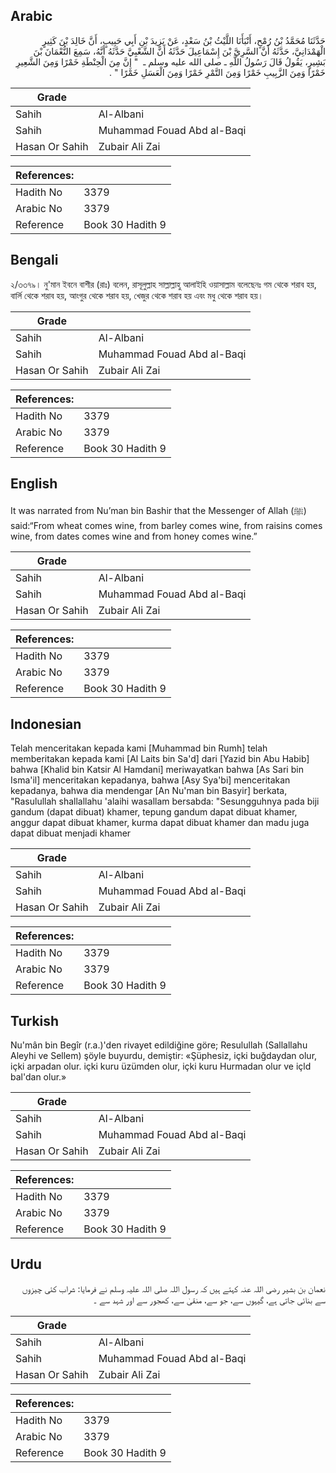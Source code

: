 ## Arabic


<div dir="rtl" lang="ar" style={{fontSize:'larger',backgroundColor:'#f8f9fa',padding:20}}>
حَدَّثَنَا مُحَمَّدُ بْنُ رُمْحٍ، أَنْبَأَنَا اللَّيْثُ بْنُ سَعْدٍ، عَنْ يَزِيدَ بْنِ أَبِي حَبِيبٍ، أَنَّ خَالِدَ بْنَ كَثِيرٍ الْهَمْدَانِيَّ، حَدَّثَهُ أَنَّ السَّرِيَّ بْنَ إِسْمَاعِيلَ حَدَّثَهُ أَنَّ الشَّعْبِيَّ حَدَّثَهُ أَنَّهُ، سَمِعَ النُّعْمَانَ بْنَ بَشِيرٍ، يَقُولُ قَالَ رَسُولُ اللَّهِ ـ صلى الله عليه وسلم ـ ‏ "‏ إِنَّ مِنَ الْحِنْطَةِ خَمْرًا وَمِنَ الشَّعِيرِ خَمْرًا وَمِنَ الزَّبِيبِ خَمْرًا وَمِنَ التَّمْرِ خَمْرًا وَمِنَ الْعَسَلِ خَمْرًا ‏"‏ ‏.‏
</div>
<div style={{backgroundColor:'#f8f9fa',padding:20, marginBottom: 10}}><table> <thead> <tr> <th>Grade</th> <th></th> </tr> </thead> <tbody> <tr><td>Sahih</td><td>Al-Albani</td></tr><tr><td>Sahih</td><td>Muhammad Fouad Abd al-Baqi</td></tr><tr><td>Hasan Or Sahih</td><td>Zubair Ali Zai</td></tr></tbody></table><table> <thead> <tr> <th>References:</th> <th></th> </tr> </thead> <tbody><tr><td>Hadith No</td><td>3379</td></tr><tr><td>Arabic No</td><td>3379</td></tr><tr><td>Reference</td><td>Book 30 Hadith 9</td></tr></tbody></table></div>

## Bengali


<div dir="ltr" lang="bn" style={{fontSize:'larger',backgroundColor:'#f8f9fa',padding:20}}>
২/৩৩৭৯। নু'মান ইবনে বাশীর (রাঃ) বলেন, রাসূলুল্লাহ সাল্লাল্লাহু আলাইহি ওয়াসাল্লাম বলেছেনঃ গম থেকে শরাব হয়, বার্লি থেকে শরাব হয়, আংগুর থেকে শরাব হয়, খেজুর থেকে শরাব হয় এবং মধু থেকে শরাব হয়।
</div>
<div style={{backgroundColor:'#f8f9fa',padding:20, marginBottom: 10}}><table> <thead> <tr> <th>Grade</th> <th></th> </tr> </thead> <tbody> <tr><td>Sahih</td><td>Al-Albani</td></tr><tr><td>Sahih</td><td>Muhammad Fouad Abd al-Baqi</td></tr><tr><td>Hasan Or Sahih</td><td>Zubair Ali Zai</td></tr></tbody></table><table> <thead> <tr> <th>References:</th> <th></th> </tr> </thead> <tbody><tr><td>Hadith No</td><td>3379</td></tr><tr><td>Arabic No</td><td>3379</td></tr><tr><td>Reference</td><td>Book 30 Hadith 9</td></tr></tbody></table></div>

## English


<div dir="ltr" lang="en" style={{fontSize:'larger',backgroundColor:'#f8f9fa',padding:20}}>
It was narrated from Nu’man bin Bashir that the Messenger of Allah (ﷺ) said:“From wheat comes wine, from barley comes wine, from raisins comes wine, from dates comes wine and from honey comes wine.”
</div>
<div style={{backgroundColor:'#f8f9fa',padding:20, marginBottom: 10}}><table> <thead> <tr> <th>Grade</th> <th></th> </tr> </thead> <tbody> <tr><td>Sahih</td><td>Al-Albani</td></tr><tr><td>Sahih</td><td>Muhammad Fouad Abd al-Baqi</td></tr><tr><td>Hasan Or Sahih</td><td>Zubair Ali Zai</td></tr></tbody></table><table> <thead> <tr> <th>References:</th> <th></th> </tr> </thead> <tbody><tr><td>Hadith No</td><td>3379</td></tr><tr><td>Arabic No</td><td>3379</td></tr><tr><td>Reference</td><td>Book 30 Hadith 9</td></tr></tbody></table></div>

## Indonesian


<div dir="ltr" lang="id" style={{fontSize:'larger',backgroundColor:'#f8f9fa',padding:20}}>
Telah menceritakan kepada kami [Muhammad bin Rumh] telah memberitakan kepada kami [Al Laits bin Sa'd] dari [Yazid bin Abu Habib] bahwa [Khalid bin Katsir Al Hamdani] meriwayatkan bahwa [As Sari bin Isma'il] menceritakan kepadanya, bahwa [Asy Sya'bi] menceritakan kepadanya, bahwa dia mendengar [An Nu'man bin Basyir] berkata, "Rasulullah shallallahu 'alaihi wasallam bersabda: "Sesungguhnya pada biji gandum (dapat dibuat) khamer, tepung gandum dapat dibuat khamer, anggur dapat dibuat khamer, kurma dapat dibuat khamer dan madu juga dapat dibuat menjadi khamer
</div>
<div style={{backgroundColor:'#f8f9fa',padding:20, marginBottom: 10}}><table> <thead> <tr> <th>Grade</th> <th></th> </tr> </thead> <tbody> <tr><td>Sahih</td><td>Al-Albani</td></tr><tr><td>Sahih</td><td>Muhammad Fouad Abd al-Baqi</td></tr><tr><td>Hasan Or Sahih</td><td>Zubair Ali Zai</td></tr></tbody></table><table> <thead> <tr> <th>References:</th> <th></th> </tr> </thead> <tbody><tr><td>Hadith No</td><td>3379</td></tr><tr><td>Arabic No</td><td>3379</td></tr><tr><td>Reference</td><td>Book 30 Hadith 9</td></tr></tbody></table></div>

## Turkish


<div dir="ltr" lang="tr" style={{fontSize:'larger',backgroundColor:'#f8f9fa',padding:20}}>
Nu'mân bin Begîr (r.a.)'den rivayet edildiğine göre; Resulullah (Sallallahu Aleyhi ve Sellem) şöyle buyurdu, demiştir: «Şüphesiz, içki buğdaydan olur, içki arpadan olur. içki kuru üzümden olur, içki kuru Hurmadan olur ve içld bal'dan olur.»
</div>
<div style={{backgroundColor:'#f8f9fa',padding:20, marginBottom: 10}}><table> <thead> <tr> <th>Grade</th> <th></th> </tr> </thead> <tbody> <tr><td>Sahih</td><td>Al-Albani</td></tr><tr><td>Sahih</td><td>Muhammad Fouad Abd al-Baqi</td></tr><tr><td>Hasan Or Sahih</td><td>Zubair Ali Zai</td></tr></tbody></table><table> <thead> <tr> <th>References:</th> <th></th> </tr> </thead> <tbody><tr><td>Hadith No</td><td>3379</td></tr><tr><td>Arabic No</td><td>3379</td></tr><tr><td>Reference</td><td>Book 30 Hadith 9</td></tr></tbody></table></div>

## Urdu


<div dir="rtl" lang="ur" style={{fontSize:'larger',backgroundColor:'#f8f9fa',padding:20}}>
نعمان بن بشیر رضی اللہ عنہ کہتے ہیں کہ رسول اللہ صلی اللہ علیہ وسلم نے فرمایا: شراب کئی چیزوں سے بنائی جاتی ہے، گیہوں سے، جو سے، منقیٰ سے، کھجور سے اور شہد سے ۔
</div>
<div style={{backgroundColor:'#f8f9fa',padding:20, marginBottom: 10}}><table> <thead> <tr> <th>Grade</th> <th></th> </tr> </thead> <tbody> <tr><td>Sahih</td><td>Al-Albani</td></tr><tr><td>Sahih</td><td>Muhammad Fouad Abd al-Baqi</td></tr><tr><td>Hasan Or Sahih</td><td>Zubair Ali Zai</td></tr></tbody></table><table> <thead> <tr> <th>References:</th> <th></th> </tr> </thead> <tbody><tr><td>Hadith No</td><td>3379</td></tr><tr><td>Arabic No</td><td>3379</td></tr><tr><td>Reference</td><td>Book 30 Hadith 9</td></tr></tbody></table></div>